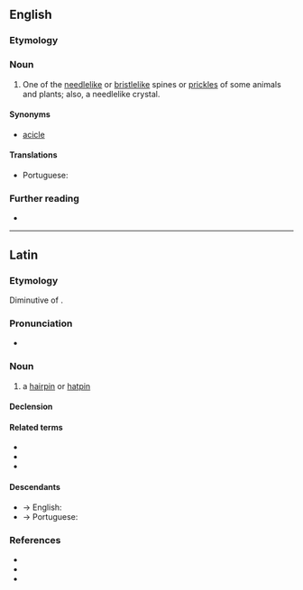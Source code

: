 {{also|acícula}}
==English==

===Etymology===
{{etyl|la|en}} {{m|la|acicula||pin for a head-dress}}

===Noun===
{{en-noun|aciculae}}

# One of the [[needlelike]] or [[bristlelike]] spines or [[prickles]] of some animals and plants; also, a needlelike crystal.

====Synonyms====
* [[acicle]]

====Translations====
{{trans-top|needlelike spine of some animals and plants}}
* Portuguese: {{t|pt|acícula|f}}
{{trans-mid}}
{{trans-bottom}}

===Further reading===
* {{R:OneLook}}

----

==Latin==

===Etymology===
Diminutive of {{affix|la|acus|gloss1=needle|-culus|alt2=-cula}}.

===Pronunciation===
* {{la-IPA|eccl=yes}}

===Noun===
{{la-noun|acicula|aciculae|f|first}}

# a [[hairpin]] or [[hatpin]]

====Declension====
{{la-ndecl|acicula<1>}}

====Related terms====
* {{l|la|acia}}
* {{l|la|acus}}
* {{l|la|acicularis}}

====Descendants====
* → English: {{l|en|acicula}}
* → Portuguese: {{l|pt|acícula}}

===References===
* {{R:L&S}}
* {{R:du Cange}}
* {{R:Gaffiot}}